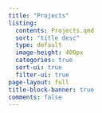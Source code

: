 ```yaml
---
title: "Projects"
listing:
  contents: Projects.qmd
  sort: "title desc"
  type: default
  image-height: 400px
  categories: true
  sort-ui: true
  filter-ui: true
page-layout: full
title-block-banner: true
comments: false
---
```

